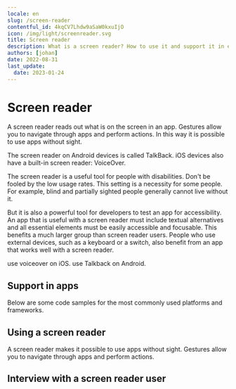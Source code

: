 ```yaml
---
locale: en
slug: /screen-reader
contentful_id: 4kqCV7Lhdw9aSaW0kxuIjO
icon: /img/light/screenreader.svg
title: Screen reader
description: What is a screen reader? How to use it and support it in een app.
authors: [johan]
date: 2022-08-31
last_update:
  date: 2023-01-24
---
```


# Screen reader

A screen reader reads out what is on the screen in an app. Gestures allow you to navigate through apps and perform actions. In this way it is possible to use apps without sight.

The screen reader on Android devices is called TalkBack. iOS devices also have a built-in screen reader: VoiceOver.

The screen reader is a useful tool for people with disabilities. Don't be fooled by the low usage rates. This setting is a necessity for some people. For example, blind and partially sighted people generally cannot live without it.

But it is also a powerful tool for developers to test an app for accessibility. An app that is useful with a screen reader must include textual alternatives and all essential elements must be easily accessible and focusable. This benefits a much larger group than screen reader users. People who use external devices, such as a keyboard or a switch, also benefit from an app that works well with a screen reader.

<TwoColumnBlock>
  <LeftColumn>
    <ColumnRow>
      <PercentageBlock
        metrics={[
          { title: 'iOS - voiceover metric', key: 'ios-accessibility_is_voice_over_running-true', isPercentage: true }
        ]}
        label="More about the screen reader"
        url="/en/stats/screen-reader">
        use voiceover on iOS.
      </PercentageBlock>
    </ColumnRow>
  </LeftColumn>
  <RightColumn>
    <ColumnRow>
      <PercentageBlock
        metrics={[
          { title: 'Android - talkback metric', key: 'android-accessibility_is_talk_back_enabled-true', isPercentage: true }
        ]}
        label="More about the screen reader"
        url="/en/stats/screen-reader">
        use Talkback on Android.
      </PercentageBlock>
    </ColumnRow>
  </RightColumn>
</TwoColumnBlock>

## Support in apps

Below are some code samples for the most commonly used platforms and frameworks.

<CodeSample id="accessibility-label" locale="en"/>

## Using a screen reader

A screen reader makes it possible to use apps without sight. Gestures allow you to navigate through apps and perform actions.

<LinkList title="List of screen reader features" isHighlighted={true}>
  <LinkListItem
    url="/en/docs/android/features/talkback"
    title="TalkBack for Android"
    appearance="link"
    label="TalkBack: screen reader for Android"
    description="This article provides in-depth information about the TalkBack screen reader for Android."
    image="/img/light/screenreader.svg"
    alt="Screen Reader icon"
  />
  <LinkListItem
    url="/en/docs/ios/features/voiceover"
    title="VoiceOver for iOS"
    appearance="link"
    label="VoiceOver: screen reader for iOS"
    description="This article provides in-depth information about the VoiceOver screen reader on iOS."
    image="/img/light/screenreader.svg"
    alt="Screen Reader icon"
  />
</LinkList>

## Interview with a screen reader user

<Quote
  quote="How many hours a day I use my phone? How many hours do you use your eyes?"
  name="Jesse"
  image="/img/light/Jesse.png"
  alt="Photo Jesse"
  linkLabel="Read the interview with Jesse"
  url="/en/articles/jesse"
/>
